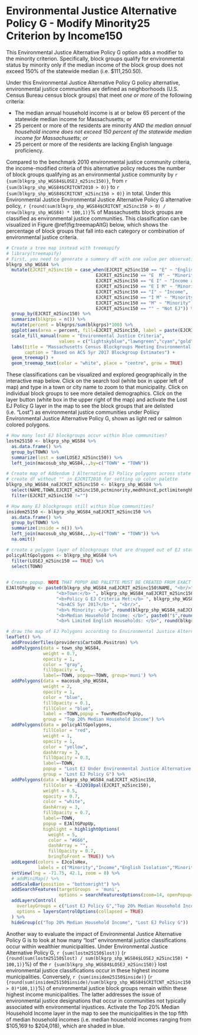 # Environmental Justice Alternative Policy G - Modify Minority25 Criterion by Income150

This Environmental Justice Alternative Policy G option adds a modifier to the minority criterion. Specifically, block groups qualify for environmental status by minority only if the median income of the block group does not exceed 150% of the statewide median (i.e. \$111,250.50). 

Under this Environmental Justice Alternative Policy G policy alternative, environmental justice communities are defined as neighborhoods (U.S. Census Bureau census block groups) that meet *one or more* of the following criteria: 

* The median annual household income is at or below 65 percent of the statewide median income for Massachusetts; *or*
* 25 percent or more of the residents are minority *AND the median annual household income does not exceed 150 percent of the statewide median income for Massachusetts*; *or*
* 25 percent or more of the residents are lacking English language proficiency.

Compared to the benchmark 2010 environmental justice community criteria, the income-modified criteria of this alternative policy reduces the number of block groups qualifying as an environmental justice community by `r {sum(blkgrp_shp_WGS84$LOSEJ_m25inc150)}`, from `r {sum(blkgrp_shp_WGS84$CRITCNT2010 > 0)}` to `r {sum(blkgrp_shp_WGS84$CRITCNT_m25inc150 > 0)}` in total. Under this Environmental Justice Environmental Justice Alternative Policy G alternative policy, `r {round(sum(blkgrp_shp_WGS84$CRITCNT_m25inc150 > 0) / nrow(blkgrp_shp_WGS84) * 100,1)}`% of Massachusetts block groups are classified as environmental justice communities. This classification can be visualized in Figure \@ref(fig:treemapAltG) below, which shows the percentage of block groups that fall into each category or combination of environmental justice criteria.

```r
# Create a tree map instead with treemapify
# library(treemapify)
# First, you need to generate a summary df with one value per observation or EJ criterion
blkgrp_shp_WGS84 %>% 
  mutate(EJCRIT_m25inc150 = case_when(EJCRIT_m25inc150 == "E" ~ "English Isolation",
                                  EJCRIT_m25inc150 == "E  M" ~ "Minority and English Isolation", 
                                  EJCRIT_m25inc150 == "E I" ~ "Income and English Isolation",
                                  EJCRIT_m25inc150 == "E I M" ~ "Minority, Income, and English Isolation",
                                  EJCRIT_m25inc150 == "I" ~ "Income",
                                  EJCRIT_m25inc150 == "I M" ~ "Minority and Income",
                                  EJCRIT_m25inc150 == "M" ~ "Minority",
                                  EJCRIT_m25inc150 == "" ~ "Not EJ")) %>% 
  group_by(EJCRIT_m25inc150) %>% 
  summarize(blkgrps = n()) %>% 
  mutate(percent = blkgrps/sum(blkgrps)*100) %>% 
  ggplot(aes(area = percent, fill=EJCRIT_m25inc150, label = paste(EJCRIT_m25inc150,paste(round(percent,1),"%"),sep="\n"))) + 
  scale_fill_manual(name = "Environmental Justice Criteria", 
                    values = c("lightskyblue","lawngreen","cyan","gold","deeppink","darkgreen","navyblue","gray88")) +
  labs(title = "Massachusetts Census Blockgroups Meeting Environmental Justice Alternative Policy G Alternative EJ Policy Criteria",
       caption = "Based on ACS 5yr 2017 Blockgroup Estimates") +
  geom_treemap() + 
  geom_treemap_text(color = "white", place = "centre", grow = TRUE)
```

These classifications can be visualized and explored geographically in the interactive map below. Click on the search tool (white box in upper left of map) and type in a town or city name to zoom to that municipality. Click on individual block groups to see more detailed demographics. Click on the layer button (white box in the upper right of the map) and activate the Lost EJ Policy G layer in the map to see the block groups that are delisted (i.e. "Lost") as environmental justice communities under Poliicy Environmental Justice Alternative Policy G, shown as light red or salmon colored polygons. 

```r
# How many lost EJ blockgroups occur within blue communities?
lostm25150 <- blkgrp_shp_WGS84 %>% 
  as.data.frame() %>% 
  group_by(TOWN) %>% 
  summarize(lost = sum(LOSEJ_m25inc150)) %>% 
  left_join(macosub_shp_WGS84,.,by=c("TOWN" = "TOWN"))

# Create map of Addendum 1 Alternative EJ Policy polygons across state
# create df without "" in EJCRIT2010 for setting up color palette
blkgrp_shp_WGS84_naEJCRIT_m25inc150 <- blkgrp_shp_WGS84 %>%
  select(NAME,TOWN,EJCRIT_m25inc150,pctminority,medhhincE,pctlimitenghh) %>% 
  filter(EJCRIT_m25inc150 !="")

# How many EJ blockgroups still within blue communities?
insidem25150 <- blkgrp_shp_WGS84_naEJCRIT_m25inc150 %>% 
  as.data.frame() %>% 
  group_by(TOWN) %>% 
  summarize(inside = n()) %>% 
  left_join(macosub_shp_WGS84,.,by=c("TOWN" = "TOWN")) %>% 
  na.omit()

# create a polygon layer of blockgroups that are dropped out of EJ status by criteria change
policyAltGpolygons <- blkgrp_shp_WGS84 %>% 
  filter(LOSEJ_m25inc150 == TRUE) %>% 
  select(TOWN)
  

# Create popup. NOTE THAT POPUP AND PALETTE MUST BE CREATED FROM EXACT SAME DF AS USED IN leaflet() MAP. OTHERWISE, POPUPS WILL SHOW UP IN THE WRONG LOCATION!
EJAltGPopUp <- paste0(blkgrp_shp_WGS84_naEJCRIT_m25inc150$NAME, "<br/>",
                   "<b>Town:</b> ", blkgrp_shp_WGS84_naEJCRIT_m25inc150$TOWN, "<br/>",
                   "<b>Policy G EJ Criteria Met:</b> ", blkgrp_shp_WGS84_naEJCRIT_m25inc150$EJCRIT_m25inc150, "<br/>",
                   "<b>ACS 5yr 2017</b> ", "<br/>",
                   "<b>% Minority: </b>", round(blkgrp_shp_WGS84_naEJCRIT_m25inc150$pctminority,1),"<br/>",
                   "<b>Median Household Income: </b>", paste0("$",round(blkgrp_shp_WGS84_naEJCRIT_m25inc150$medhhincE)),"<br/>",
                   "<b>% Limited English Households: </b>", round(blkgrp_shp_WGS84_naEJCRIT_m25inc150$pctlimitenghh,1))

# draw the map of EJ Polygons according to Environmental Justice Alternative Policy G EJ Policy. Faded red/salmong colored polygons represent blockgroups that lose EJ status when the income criteria modifies minority and English isolation. 
leaflet() %>% 
  addProviderTiles(providers$CartoDB.Positron) %>% 
  addPolygons(data = town_shp_WGS84,
              weight = 0.7,
              opacity = 1,
              color = "gray",
              fillOpacity = 0,
              label=~TOWN, popup=~TOWN, group='muni') %>% 
  addPolygons(data = macosub_shp_WGS84,
              weight = 2,
              opacity = 1,
              color = "blue",
              fillOpacity = 0.1,
              fillColor = "blue",
              label = ~TOWN,popup = TownMedIncPopUp,
              group = "Top 20% Median Household Income") %>% 
  addPolygons(data = policyAltGpolygons,
              fillColor = "red",
              weight = 1,
              opacity = 1,
              color = "yellow",
              dashArray = 3,
              fillOpacity = 0.3,
              label=~TOWN,
              popup = "Lost EJ Under Environmental Justice Alternative Policy G",
              group = "Lost EJ Policy G") %>% 
  addPolygons(data = blkgrp_shp_WGS84_naEJCRIT_m25inc150,
              fillColor = ~EJ2010pal(EJCRIT_m25inc150), 
              weight = 0.5,
              opacity = 0.7,
              color = "white",
              dashArray = 3,
              fillOpacity = 0.7,
              label=~TOWN, 
              popup = EJAltGPopUp,
              highlight = highlightOptions(
                weight = 5,
                color = "#666",
                dashArray = "",
                fillOpacity = 0.7,
                bringToFront = TRUE)) %>% 
  addLegend(colors = EJcolsHex, 
            labels = c("Minority","Income","English Isolation","Minority and Income","Minority and English Isolation","Income and English Isolation","Minority, Income, and English Isolation"), title = "Environmental Justice Populations", position = "bottomleft") %>% 
  setView(lng = -71.75, 42.1, zoom = 8) %>% 
  # addMiniMap() %>% 
  addScaleBar(position = "bottomright") %>% 
  addSearchFeatures(targetGroups  = 'muni', 
                    options = searchFeaturesOptions(zoom=14, openPopup=TRUE, hideMarkerOnCollapse=T)) %>% 
  addLayersControl(
    overlayGroups = c("Lost EJ Policy G","Top 20% Median Household Income"),
    options = layersControlOptions(collapsed = TRUE)
  ) %>% 
  hideGroup(c("Top 20% Median Household Income", "Lost EJ Policy G"))
```

Another way to evaluate the impact of Environmental Justice Alternative Policy G is to look at how many "lost" environmental justice classifications occur within wealthier municipalities. Under Environmental Justice Alternative Policy G, `r {sum(lostm25150$lost)}` (`r {round(sum(lostm25150$lost) / sum(blkgrp_shp_WGS84$LOSEJ_m25inc150) * 100,1)}`%) of the `r {sum(blkgrp_shp_WGS84$LOSEJ_m25inc150)}` lost environmental justice classifications occur in these highest income municipalities. Conversely, `r {sum(insidem25150$inside)}` (`r {round(sum(insidem25150$inside)/sum(blkgrp_shp_WGS84$CRITCNT_m25inc150 > 0)*100,1)}`%) of environmental justice block groups remain within these highest income municipalities. The latter addresses the issue of environmental justice designations that occur in communities not typically associated with environmental injustices. Activate the Top 20% Median Household Income layer in the map to see the municipalities in the top fifth of median household incomes (i.e. median household incomes ranging from \$105,169 to \$204,018), which are shaded in blue. 